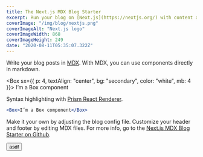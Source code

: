 ```yaml
---
title: The Next.js MDX Blog Starter
excerpt: Run your blog on [Next.js](https://nextjs.org/) with content authoring in [MDX](https://mdxjs.com/), design theme and styling with [Theme UI](https://theme-ui.com/components), and deploy with [Vercel](https://vercel.com/).
coverImage: "/img/blog/nextjs.png"
coverImageAlt: "Next.js logo"
coverImageWidth: 868
coverImageHeight: 249
date: "2020-08-11T05:35:07.322Z"
---
```


Write your blog posts in [MDX](https://mdxjs.com/). With MDX, you can use components directly in markdown.

<Box sx={{ p: 4, textAlign: "center", bg: "secondary", color: "white", mb: 4 }}>
  I’m a Box component
</Box>

Syntax highlighting with [Prism React Renderer](https://github.com/FormidableLabs/prism-react-renderer).

```jsx
<Box>I’m a Box component</Box>
```

Make it your own by adjusting the blog config file. Customize your header and footer by editing MDX files. For more info, go to the [Next.js MDX Blog Starter on Github](https://github.com/johnpolacek/nextjs-mdx-blog-starter).

<Button>asdf</Button>
